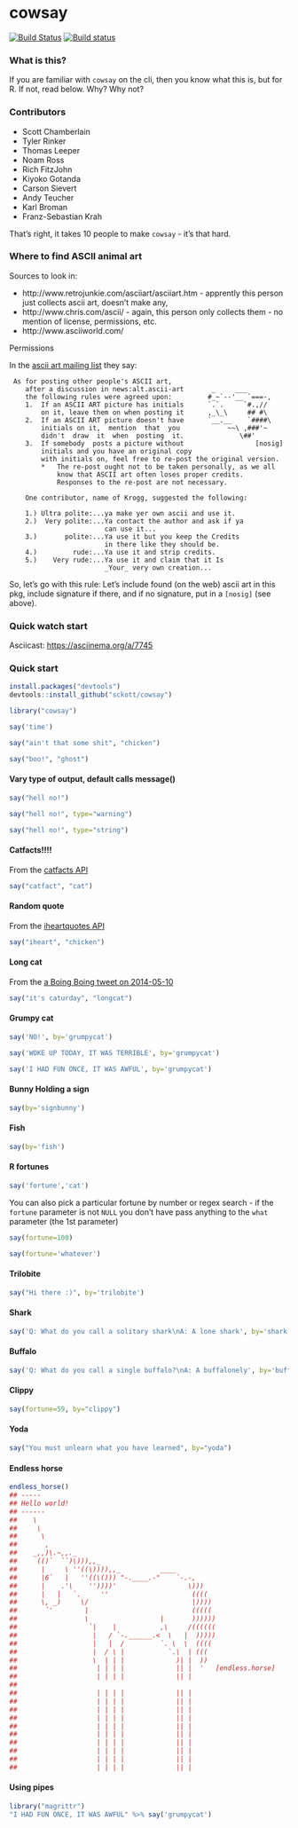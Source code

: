 cowsay
======

[![Build Status](https://api.travis-ci.org/sckott/cowsay.png)](https://travis-ci.org/sckott/cowsay)
[![Build status](https://ci.appveyor.com/api/projects/status/frfd77fcaxib2qkr/branch/master)](https://ci.appveyor.com/project/sckott/cowsay/branch/master)

### What is this?

If you are familiar with `cowsay` on the cli, then you know what this is, but for R.  If not, read below.  Why?  Why not?

### Contributors

* Scott Chamberlain
* Tyler Rinker
* Thomas Leeper
* Noam Ross
* Rich FitzJohn
* Kiyoko Gotanda
* Carson Sievert
* Andy Teucher
* Karl Broman
* Franz-Sebastian Krah

That's right, it takes 10 people to make `cowsay` - it's that hard.

### Where to find ASCII animal art

Sources to look in:

* http://www.retrojunkie.com/asciiart/asciiart.htm - apprently this person just collects ascii art, doesn't make any,
* http://www.chris.com/ascii/ - again, this person only collects them - no mention of license, permissions, etc.
* http://www.asciiworld.com/

Permissions

In the [ascii art mailing list](https://groups.google.com/forum/#!forum/alt.ascii-art) they say:

```
 As for posting other people's ASCII art,
    after a discussion in news:alt.ascii-art       _     ___
    the following rules were agreed upon:         #_~`--'__ `===-,
    1.  If an ASCII ART picture has initials      `.`.     `#.,//
        on it, leave them on when posting it      ,_\_\     ## #\
    2.  If an ASCII ART picture doesn't have      `__.__    `####\
        initials on it,  mention  that  you            ~~\ ,###'~
        didn't  draw  it  when  posting  it.              \##'
    3.  If somebody  posts a picture without                  [nosig]
        initials and you have an original copy
        with initials on, feel free to re-post the original version.
        *   The re-post ought not to be taken personally, as we all
            know that ASCII art often loses proper credits.
            Responses to the re-post are not necessary.

    One contributor, name of Krogg, suggested the following:

    1.) Ultra polite:...ya make yer own ascii and use it.
    2.)  Very polite:...Ya contact the author and ask if ya
                        can use it...
    3.)       polite:...Ya use it but you keep the Credits
                        in there like they should be.
    4.)         rude:...Ya use it and strip credits.
    5.)    Very rude:...Ya use it and claim that it Is
                        _Your_ very own creation...
```

So, let's go with this rule: Let's include found (on the web) ascii art in this pkg, include signature if there, and if no signature, put in a `[nosig]` (see above).

### Quick watch start

Asciicast: [https://asciinema.org/a/7745](https://asciinema.org/a/7745)

### Quick start

```r
install.packages("devtools")
devtools::install_github("sckott/cowsay")
```

```r
library("cowsay")
```

```r
say('time')
```

```r
say("ain't that some shit", "chicken")
```

```r
say("boo!", "ghost")
```

#### Vary type of output, default calls message()

```r
say("hell no!")
```


```r
say("hell no!", type="warning")
```


```r
say("hell no!", type="string")
```


#### Catfacts!!!!

From the [catfacts API](http://catfacts-api.appspot.com/)

```r
say("catfact", "cat")
```

#### Random quote

From the [iheartquotes API](http://iheartquotes.com/api)

```r
say("iheart", "chicken")
```

#### Long cat

From the [a Boing Boing tweet on 2014-05-10](https://twitter.com/BoingBoing/status/465170473194512384)

```r
say("it's caturday", "longcat")
```

#### Grumpy cat

```r
say('NO!', by='grumpycat')
```

```r
say('WOKE UP TODAY, IT WAS TERRIBLE', by='grumpycat')
```

```r
say('I HAD FUN ONCE, IT WAS AWFUL', by='grumpycat')
```

#### Bunny Holding a sign

```r
say(by='signbunny')
```

#### Fish

```r
say(by='fish')
```

#### R fortunes

```r
say('fortune','cat')
```

You can also pick a particular fortune by number or regex search - if the `fortune` parameter is not `NULL` you don't have pass anything to the `what` parameter (the 1st parameter)

```r
say(fortune=100)
```

```r
say(fortune='whatever')
```

#### Trilobite

```r
say("Hi there :)", by='trilobite')
```

#### Shark

```r
say('Q: What do you call a solitary shark\nA: A lone shark', by='shark')
```

#### Buffalo

```r
say('Q: What do you call a single buffalo?\nA: A buffalonely', by='buffalo')
```

#### Clippy

```r
say(fortune=59, by="clippy")
```

#### Yoda

```r
say("You must unlearn what you have learned", by="yoda")
```

#### Endless horse

```r
endless_horse()
## -----
## Hello world!
## ------
##    \
##     \
##      \
##       ,
##    _,,)\.~,,._
##     (()`  ``)\))),,_
##      |     \ ''((\)))),,_          ____
##      |6`   |   ''((\())) "-.____.-"    `-.-,
##      |    .'\    ''))))'                  \)))
##      |   |   `.     ''                     ((((
##      \, _)     \/                          |))))
##       `'        |                          (((((
##                 \                  |       ))))))
##                  `|    |           ,\     /((((((
##                   |   / `-.______.<  \   |  )))))
##                   |   |  /         `. \  \  ((((
##                   |  / \ |           `.\  | (((
##                   \  | | |             )| |  ))
##                    | | | |             || |  '   [endless.horse]
##                    | | | |             || |
##
##                    | | | |             || |
##                    | | | |             || |
##                    | | | |             || |
##                    | | | |             || |
##                    | | | |             || |
##                    | | | |             || |
##                    | | | |             || |
##                    | | | |             || |
##                    | | | |             || |
##                    | | | |             || |
```

#### Using pipes

```r
library("magrittr")
"I HAD FUN ONCE, IT WAS AWFUL" %>% say('grumpycat')
```
